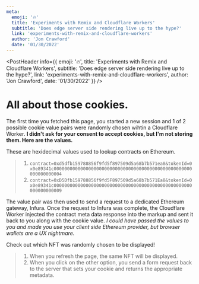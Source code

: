 ```yaml
---
meta:
  emoji: '🔥'
  title: 'Experiments with Remix and Cloudflare Workers'
  subtitle: 'Does edge server side rendering live up to the hype?'
  link: 'experiments-with-remix-and-cloudflare-workers'
  author: 'Jon Crawford'
  date: '01/30/2022'
---
```







<PostHeader info={{
  emoji: '🔥',
  title: 'Experiments with Remix and Cloudflare Workers',
  subtitle: 'Does edge server side rendering live up to the hype?',
  link: 'experiments-with-remix-and-cloudflare-workers',
  author: 'Jon Crawford',
  date: '01/30/2022'
}} />



# All about those cookies.
The first time you fetched this page, you started a new session and 1 of 2 possible cookie value pairs were randomly chosen wihtin a Cloudflare Worker.
**I didn't ask for your consent to accept cookies, but I'm not storing them. Here are the values.**

These are hexidecimal values used to lookup contracts on Ethereum.
> 1. `contract=0xd5dfb159788856f9fd5f897509d5a68b7b571ea8&tokenId=0x0e89341c0000000000000000000000000000000000000000000000000000000000000004`
> 2. `contract=0xD5Dfb159788856f9fd5F897509d5a68b7b571Ea8&tokenId=0x0e89341c0000000000000000000000000000000000000000000000000000000000000009`

The value pair was then used to send a request to a dedicated Ethereum gateway, Infura. 
Once the request to Infura was complete, the Cloudflare Worker injected the contract meta data response into the markup and sent it back to you along with the cookie value.
*I could have passed the values to you and made you use your client side Ethereum provider, but browser wallets are a UX nightmare.*

 Check out which NFT was randomly chosen to be displayed!
> 1. When you refresh the page, the same NFT will be displayed.
> 2. When you click on the other option, you send a form request back to the server that sets your cookie and returns the appropriate metadata.




